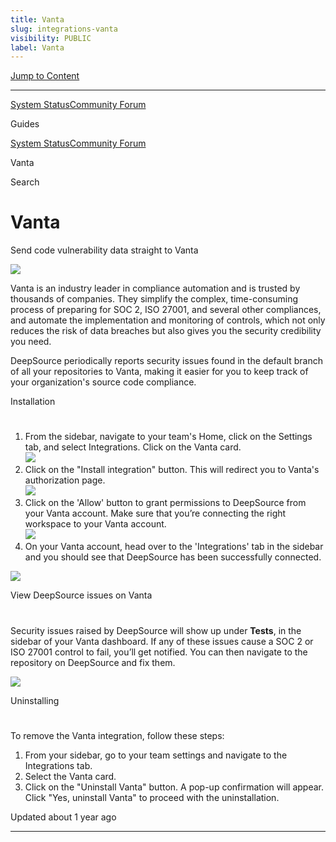 ```yaml
---
title: Vanta
slug: integrations-vanta
visibility: PUBLIC
label: Vanta
---
```


[Jump to Content](#content)

---

[System Status](https://deepsourcestatus.com/)[Community Forum](https://discuss.deepsource.com/)

Guides

[System Status](https://deepsourcestatus.com/)[Community Forum](https://discuss.deepsource.com/)

Vanta

Search

# Vanta

Send code vulnerability data straight to Vanta

![](https://files.readme.io/6b9846d-Vanta.png)

Vanta is an industry leader in compliance automation and is trusted by thousands of companies. They simplify the complex, time-consuming process of preparing for SOC 2, ISO 27001, and several other compliances, and automate the implementation and monitoring of controls, which not only reduces the risk of data breaches but also gives you the security credibility you need.

DeepSource periodically reports security issues found in the default branch of all your repositories to Vanta, making it easier for you to keep track of your organization's source code compliance.

Installation

# [](#installation)

1.  From the sidebar, navigate to your team's Home, click on the Settings tab, and select Integrations. Click on the Vanta card.  
    ![](https://files.readme.io/869dff9-vanta-integration-1.png)
2.  Click on the "Install integration" button. This will redirect you to Vanta's authorization page.  
    ![](https://files.readme.io/f0ff6e1-vanta-integration-2.png)
3.  Click on the 'Allow' button to grant permissions to DeepSource from your Vanta account. Make sure that you’re connecting the right workspace to your Vanta account.  
    ![](https://files.readme.io/466d09a-vanta-integration-auth.png)
4.  On your Vanta account, head over to the 'Integrations' tab in the sidebar and you should see that DeepSource has been successfully connected.

![](https://files.readme.io/3ddb538-integration-confirmed.png)

View DeepSource issues on Vanta

# [](#view-deepsource-issues-on-vanta)

Security issues raised by DeepSource will show up under **Tests**, in the sidebar of your Vanta dashboard. If any of these issues cause a SOC 2 or ISO 27001 control to fail, you’ll get notified. You can then navigate to the repository on DeepSource and fix them.

![](https://files.readme.io/53648d9-View-security-issues-on-vanta.png)

Uninstalling

# [](#uninstalling)

To remove the Vanta integration, follow these steps:

1.  From your sidebar, go to your team settings and navigate to the Integrations tab.
2.  Select the Vanta card.
3.  Click on the "Uninstall Vanta" button. A pop-up confirmation will appear. Click "Yes, uninstall Vanta" to proceed with the uninstallation.

Updated about 1 year ago

---
